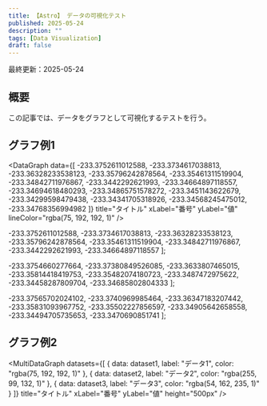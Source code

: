 ---
title: 【Astro】 データの可視化テスト
published: 2025-05-24
description: ""
tags: [Data Visualization]
draft: false
---
最終更新：2025-05-24


## 概要

この記事では、データをグラフとして可視化するテストを行う。

## グラフ例1


<DataGraph
  data={[
    -233.3752611012588, -233.3734617038813, -233.36328233538123, -233.35796242878564,
    -233.35461311519904, -233.34842711976867, -233.3442292621993, -233.34664897118557,
    -233.34694618480293, -233.34865751578272, -233.3451143622679, -233.34299598479438,
    -233.34341705318926, -233.34568245475012, -233.34768356994982
  ]}
  title="タイトル"
  xLabel="番号"
  yLabel="値"
  lineColor="rgba(75, 192, 192, 1)"
/>



  -233.3752611012588, -233.3734617038813, -233.36328233538123, -233.35796242878564,
  -233.35461311519904, -233.34842711976867, -233.3442292621993, -233.34664897118557
];

  -233.3754660277664, -233.37380849526085, -233.3633807465015, -233.35814418419753,
  -233.35482074180723, -233.3487472975622, -233.34458287809704, -233.34685802804333
];

  -233.37565702024102, -233.3740969985464, -233.36347183207442, -233.35831093967752,
  -233.35502227856597, -233.34905642658558, -233.34494705735653, -233.3470690851741
];

## グラフ例2


<MultiDataGraph
  datasets={[
    { data: dataset1, label: "データ1", color: "rgba(75, 192, 192, 1)" },
    { data: dataset2, label: "データ2", color: "rgba(255, 99, 132, 1)" },
    { data: dataset3, label: "データ3", color: "rgba(54, 162, 235, 1)" }
  ]}
  title="タイトル"
  xLabel="番号"
  yLabel="値"
  height="500px"
/>



